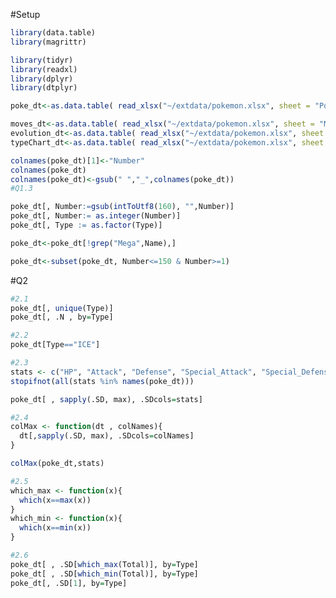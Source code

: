 #Setup
```r

library(data.table)
library(magrittr)

library(tidyr)
library(readxl)
library(dplyr)
library(dtplyr)
```


```r
poke_dt<-as.data.table( read_xlsx("~/extdata/pokemon.xlsx", sheet = "Pokemon"))

moves_dt<-as.data.table( read_xlsx("~/extdata/pokemon.xlsx", sheet = "Moves"))
evolution_dt<-as.data.table( read_xlsx("~/extdata/pokemon.xlsx", sheet = "Evolution"))
typeChart_dt<-as.data.table( read_xlsx("~/extdata/pokemon.xlsx", sheet = "TypeChart"))

colnames(poke_dt)[1]<-"Number"
colnames(poke_dt)
colnames(poke_dt)<-gsub(" ","_",colnames(poke_dt))
#Q1.3

poke_dt[, Number:=gsub(intToUtf8(160), "",Number)]
poke_dt[, Number:= as.integer(Number)]
poke_dt[, Type := as.factor(Type)]

poke_dt<-poke_dt[!grep("Mega",Name),]

poke_dt<-subset(poke_dt, Number<=150 & Number>=1)

```

#Q2
```r
#2.1
poke_dt[, unique(Type)]
poke_dt[, .N , by=Type]

#2.2
poke_dt[Type=="ICE"]

#2.3
stats <- c("HP", "Attack", "Defense", "Special_Attack", "Special_Defense", "Speed", "Total")
stopifnot(all(stats %in% names(poke_dt)))

poke_dt[ , sapply(.SD, max), .SDcols=stats]

#2.4
colMax <- function(dt , colNames){
  dt[,sapply(.SD, max), .SDcols=colNames]
}

colMax(poke_dt,stats)

#2.5
which_max <- function(x){
  which(x==max(x))  
}
which_min <- function(x){
  which(x==min(x))  
}

#2.6
poke_dt[ , .SD[which_max(Total)], by=Type]
poke_dt[ , .SD[which_min(Total)], by=Type]
poke_dt[, .SD[1], by=Type]
```

